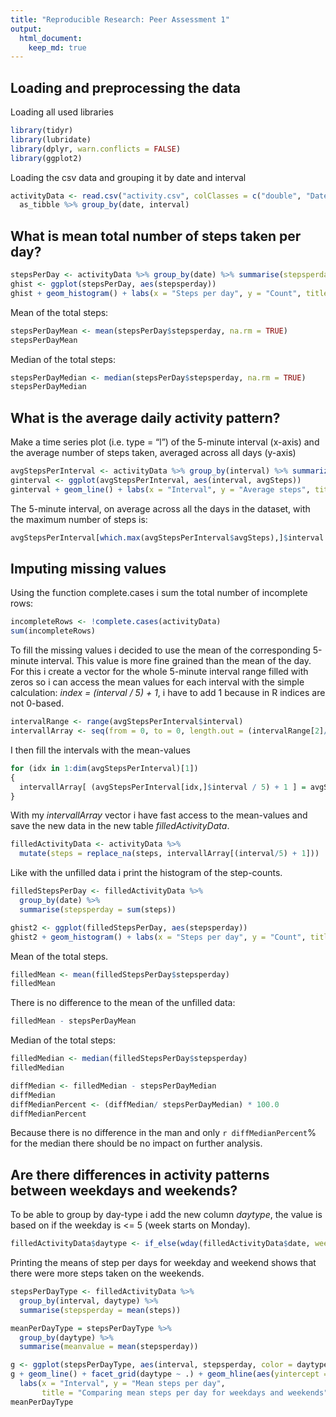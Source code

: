 ```yaml
---
title: "Reproducible Research: Peer Assessment 1"
output: 
  html_document:
    keep_md: true
---
```


## Loading and preprocessing the data
Loading all used libraries
```r
library(tidyr)
library(lubridate)
library(dplyr, warn.conflicts = FALSE)
library(ggplot2)
```

Loading the csv data and grouping it by date and interval
```r
activityData <- read.csv("activity.csv", colClasses = c("double", "Date", "integer")) %>% 
  as_tibble %>% group_by(date, interval)
```


## What is mean total number of steps taken per day?
```r
stepsPerDay <- activityData %>% group_by(date) %>% summarise(stepsperday = sum(steps))
ghist <- ggplot(stepsPerDay, aes(stepsperday))
ghist + geom_histogram() + labs(x = "Steps per day", y = "Count", title = "Histogramm of steps for each day")
```

Mean of the total steps:
```r
stepsPerDayMean <- mean(stepsPerDay$stepsperday, na.rm = TRUE)
stepsPerDayMean
```

Median of the total steps:
```r
stepsPerDayMedian <- median(stepsPerDay$stepsperday, na.rm = TRUE)
stepsPerDayMedian
```


## What is the average daily activity pattern?
Make a time series plot (i.e.  type = "l") of the 5-minute interval (x-axis) and the average number of steps taken, averaged across all days (y-axis)
```r
avgStepsPerInterval <- activityData %>% group_by(interval) %>% summarize(avgSteps = mean(steps, na.rm = T))
ginterval <- ggplot(avgStepsPerInterval, aes(interval, avgSteps))
ginterval + geom_line() + labs(x = "Interval", y = "Average steps", title = "Plot of the average steps per interval.")
```

The 5-minute interval, on average across all the days in the dataset, with the maximum number of steps is:
```r
avgStepsPerInterval[which.max(avgStepsPerInterval$avgSteps),]$interval
```

## Imputing missing values
Using the function complete.cases i sum the total number of incomplete rows:
```r
incompleteRows <- !complete.cases(activityData)
sum(incompleteRows)
```

To fill the missing values i decided to use the mean of the corresponding 5-minute interval.
This value is more fine grained than the mean of the day.
For this i create a vector for the whole 5-minute interval range filled with zeros
so i can access the mean values for each interval with the simple calculation: *index = (interval / 5) + 1*, i have to add 1 because in R indices are not 0-based.
```r
intervalRange <- range(avgStepsPerInterval$interval)
intervallArray <- seq(from = 0, to = 0, length.out = (intervalRange[2]/5))
```
I then fill the intervals with the mean-values
```r
for (idx in 1:dim(avgStepsPerInterval)[1]) 
{
  intervallArray[ (avgStepsPerInterval[idx,]$interval / 5) + 1 ] = avgStepsPerInterval[idx,]$avgSteps 
}
```
With my *intervallArray* vector i have fast access to the mean-values and save the new data in the new table *filledActivityData*.
```r
filledActivityData <- activityData %>% 
  mutate(steps = replace_na(steps, intervallArray[(interval/5) + 1]))
```

Like with the unfilled data i print the histogram of the step-counts.
```r
filledStepsPerDay <- filledActivityData %>% 
  group_by(date) %>% 
  summarise(stepsperday = sum(steps))

ghist2 <- ggplot(filledStepsPerDay, aes(stepsperday))
ghist2 + geom_histogram() + labs(x = "Steps per day", y = "Count", title = "Histogramm of steps for each day (filled).")
```

Mean of the total steps.
```r
filledMean <- mean(filledStepsPerDay$stepsperday)
filledMean
```

There is no difference to the mean of the unfilled data:
```r
filledMean - stepsPerDayMean
```

Median of the total steps:
```r
filledMedian <- median(filledStepsPerDay$stepsperday)
filledMedian
```

```r
diffMedian <- filledMedian - stepsPerDayMedian
diffMedian
diffMedianPercent <- (diffMedian/ stepsPerDayMedian) * 100.0
diffMedianPercent
```
Because there is no difference in the man and only `r diffMedianPercent`% for the median there should be no impact on further analysis.

## Are there differences in activity patterns between weekdays and weekends?
To be able to group by day-type i add the new column *daytype*, the value is based on if the weekday is <= 5 (week starts on Monday).
```r
filledActivityData$daytype <- if_else(wday(filledActivityData$date, week_start = 1) <=5, "weekday", "weekend")
```

Printing the means of step per days for weekday and weekend shows that there were more steps taken on the weekends.
```r
stepsPerDayType <- filledActivityData %>% 
  group_by(interval, daytype) %>% 
  summarise(stepsperday = mean(steps))

meanPerDayType = stepsPerDayType %>% 
  group_by(daytype) %>% 
  summarise(meanvalue = mean(stepsperday))

g <- ggplot(stepsPerDayType, aes(interval, stepsperday, color = daytype))
g + geom_line() + facet_grid(daytype ~ .) + geom_hline(aes(yintercept = meanvalue, color = daytype), meanPerDayType) +
  labs(x = "Interval", y = "Mean steps per day", 
       title = "Comparing mean steps per day for weekdays and weekends")
meanPerDayType
```

